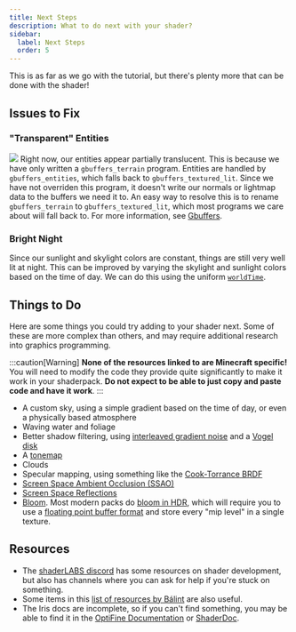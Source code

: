 ```yaml
---
title: Next Steps
description: What to do next with your shader?
sidebar:
  label: Next Steps
  order: 5
---
```


This is as far as we go with the tutorial, but there's plenty more that can be done with the shader!

## Issues to Fix

### "Transparent" Entities

![](../../../../../assets/beginner_tutorial/transparententities.webp)
Right now, our entities appear partially translucent. This is because we have only written a `gbuffers_terrain` program. Entities are handled by `gbuffers_entities`, which falls back to `gbuffers_textured_lit`. Since we have not overriden this program, it doesn't write our normals or lightmap data to the buffers we need it to. An easy way to resolve this is to rename `gbuffers_terrain` to `gbuffers_textured_lit`, which most programs we care about will fall back to. For more information, see [Gbuffers](/current/reference/programs/gbuffers/).

### Bright Night

Since our sunlight and skylight colors are constant, things are still very well lit at night. This can be improved by varying the skylight and sunlight colors based on the time of day. We can do this using the uniform [`worldTime`](/current/reference/uniforms/world/#worldtime).

## Things to Do

Here are some things you could try adding to your shader next. Some of these are more complex than others, and may require additional research into graphics programming.

:::caution[Warning]
**None of the resources linked to are Minecraft specific!** You will need to modify the code they provide quite significantly to make it work in your shaderpack. **Do not expect to be able to just copy and paste code and have it work**.
:::

- A custom sky, using a simple gradient based on the time of day, or even a physically based atmosphere
- Waving water and foliage
- Better shadow filtering, using [interleaved gradient noise](https://blog.demofox.org/2022/01/01/interleaved-gradient-noise-a-different-kind-of-low-discrepancy-sequence/) and a [Vogel disk](https://www.shadertoy.com/view/tddXWl)
- A [tonemap](https://64.github.io/tonemapping/)
- Clouds
- Specular mapping, using something like the [Cook-Torrance BRDF](https://learnopengl.com/PBR/Theory)
- [Screen Space Ambient Occlusion (SSAO)](https://learnopengl.com/Advanced-Lighting/SSAO)
- [Screen Space Reflections](https://lettier.github.io/3d-game-shaders-for-beginners/screen-space-reflection.html)
- [Bloom](https://learnopengl.com/Advanced-Lighting/Bloom). Most modern packs do [bloom in HDR](https://learnopengl.com/Guest-Articles/2022/Phys.-Based-Bloom), which will require you to use a [floating point buffer format](current/reference/constants/buffer_format/) and store every "mip level" in a single texture.

## Resources

- The [shaderLABS discord](https://discord.gg/RpzWN9S) has some resources on shader development, but also has channels where you can ask for help if you're stuck on something.
- Some items in this [list of resources by Bálint](https://blog.balintcsala.com/posts/resources/) are also useful.
- The Iris docs are incomplete, so if you can't find something, you may be able to find it in the [OptiFine Documentation](https://github.com/sp614x/optifine/blob/master/OptiFineDoc/doc/shaders.txt) or [ShaderDoc](https://github.com/IrisShaders/ShaderDoc).
